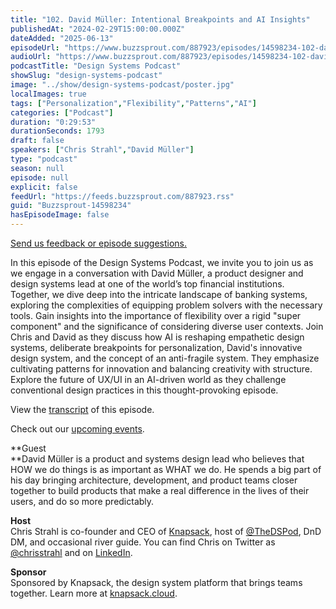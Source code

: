 ```yaml
---
title: "102. David Müller: Intentional Breakpoints and AI Insights"
publishedAt: "2024-02-29T15:00:00.000Z"
dateAdded: "2025-06-13"
episodeUrl: "https://www.buzzsprout.com/887923/episodes/14598234-102-david-muller-intentional-breakpoints-and-ai-insights.mp3"
audioUrl: "https://www.buzzsprout.com/887923/episodes/14598234-102-david-muller-intentional-breakpoints-and-ai-insights.mp3"
podcastTitle: "Design Systems Podcast"
showSlug: "design-systems-podcast"
image: "../show/design-systems-podcast/poster.jpg"
localImages: true
tags: ["Personalization","Flexibility","Patterns","AI"]
categories: ["Podcast"]
duration: "0:29:53"
durationSeconds: 1793
draft: false
speakers: ["Chris Strahl","David Müller"]
type: "podcast"
season: null
episode: null
explicit: false
feedUrl: "https://feeds.buzzsprout.com/887923.rss"
guid: "Buzzsprout-14598234"
hasEpisodeImage: false
---
```

[Send us feedback or episode suggestions.](https://www.buzzsprout.com/twilio/text_messages/887923/open_sms)

In this episode of the Design Systems Podcast, we invite you to join us as we engage in a conversation with David Müller, a product designer and design systems lead at one of the world’s top financial institutions. Together, we dive deep into the intricate landscape of banking systems, exploring the complexities of equipping problem solvers with the necessary tools. Gain insights into the importance of flexibility over a rigid "super component" and the significance of considering diverse user contexts. Join Chris and David as they discuss how AI is reshaping empathetic design systems, deliberate breakpoints for personalization, David's innovative design system, and the concept of an anti-fragile system. They emphasize cultivating patterns for innovation and balancing creativity with structure. Explore the future of UX/UI in an AI-driven world as they challenge conventional design practices in this thought-provoking episode.

View the [transcript](https://docs.google.com/document/d/1pOjBva8YNSfxkQr4CMjuy6NTb1Pov-Ws03Gf7jy0QeU/edit?usp=sharing) of this episode.

Check out our [upcoming events](https://www.knapsack.cloud/events).

**Guest  
**David Müller is a product and systems design lead who believes that HOW we do things is as important as WHAT we do. He spends a big part of his day bringing architecture, development, and product teams closer together to build products that make a real difference in the lives of their users, and do so more predictably.

**Host**  
Chris Strahl is co-founder and CEO of [Knapsack](https://www.knapsack.cloud/), host of [@TheDSPod](https://twitter.com/thedspod), DnD DM, and occasional river guide. You can find Chris on Twitter as [@chrisstrahl](https://twitter.com/chrisstrahl) and on [LinkedIn](https://www.linkedin.com/in/chrisstrahl/).  
  
**Sponsor**  
Sponsored by Knapsack, the design system platform that brings teams together. Learn more at [knapsack.cloud](https://www.knapsack.cloud/?utm_source=podcast).
